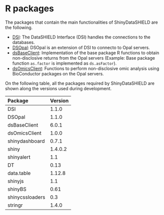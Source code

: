 # R packages

The packages that contain the main functionalities of ShinyDataSHIELD are the following.

  + [DSI](https://github.com/datashield/DSI): The DataSHIELD Interface (DSI) handles the connections to the databases.
  + [DSOpal](https://github.com/datashield/DSOpal): DSOpal is an extension of DSI to connecto to Opal servers.
  + [dsBaseClient](https://github.com/datashield/dsBaseClient): Implementation of the base package R functions to obtain non-disclosive returns from the Opal servers (Example: Base package function `as.factor` is implemented as `ds.asFactor`).
  + [dsOmicsClient](https://github.com/isglobal-brge/dsOmicsClient): Functions to perform non-disclosive omic analysis using BioConductor packages on the Opal servers.
  
On the following table, all the packages required by ShinyDataSHIELD are shown along the versions used during development.

| Package         | Version |
|:----------------|:--------|
| DSI             | 1.1.0   |
| DSOpal          | 1.1.0   |
| dsBaseClient    | 6.0.1   |
| dsOmicsClient   | 1.0.0   |
| shinydashboard  | 0.7.1   |
| shiny           | 1.4.0.2 |
| shinyalert      | 1.1     |
| DT              | 0.13    |
| data.table      | 1.12.8  |
| shinyjs         | 1.1     |
| shinyBS         | 0.61    |
| shinycssloaders | 0.3     |
| stringr         | 1.4.0   |